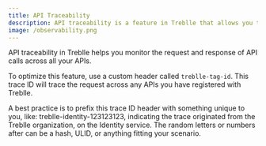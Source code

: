 ```yaml
---
title: API Traceability
description: API traceability is a feature in Treblle that allows you to trace the request and response of an API call across all of your APIs.
image: /observability.png
---
```


API traceability in Treblle helps you monitor the request and response of API calls across all your APIs.

To optimize this feature, use a custom header called `treblle-tag-id`. This trace ID will trace the request across any APIs you have registered with Treblle.

A best practice is to prefix this trace ID header with something unique to you, like: treblle-identity-123123123, indicating the trace originated from the Treblle organization, on the Identity service. The random letters or numbers after can be a hash, ULID, or anything fitting your scenario.
